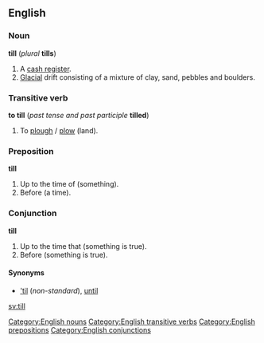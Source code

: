 ==English==
===Noun===
'''till''' (''plural'' '''tills''')

#A [[cash register]].
#[[Glacial]] drift consisting of a mixture of clay, sand, pebbles and boulders.

===Transitive verb===
'''to till''' (''past tense and past participle'' '''tilled''')

#To [[plough]] / [[plow]] (land).

===Preposition===
'''till'''
#Up to the time of (something).
#Before (a time).

===Conjunction===
'''till'''
#Up to the time that (something is true).
#Before (something is true).

====Synonyms====
*[['til]] (''non-standard''), [[until]]

[[Category:English nouns]]
[[Category:English transitive verbs]]
[[Category:English prepositions]]
[[Category:English conjunctions]]

[[sv:till]]